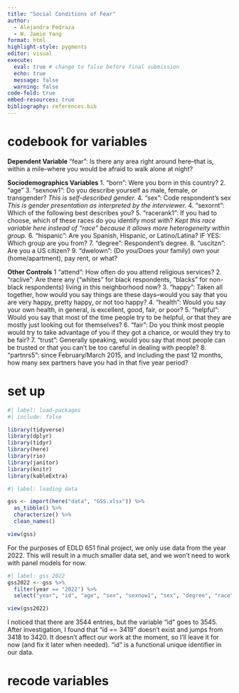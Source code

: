 ```yaml
---
title: "Social Conditions of Fear"
author:
  - Alejandra Pedraza
  - W. Jamie Yang
format: html
highlight-style: pygments
editor: visual
execute:
  eval: true # change to false before final submission
  echo: true
  message: false
  warning: false
code-fold: true
embed-resources: true
bibliography: references.bib
---
```


# codebook for variables

**Dependent Variable**
"fear": Is there any area right around here--that is, within a mile--where you would be afraid to walk alone at night?

**Sociodemographics Variables**
1. "born": Were you born in this country?
2. "age"
3. "sexnow1": Do you describe yourself as male, female, or transgender? 
*This is self-described gender.*
4. "sex": Code respondent's sex
*This is gender presentation as interpreted by the interviewer.*
4. "sexornt": Which of the following best describes you? 
5. "racerank1": If you had to choose, which of these races do you identify most with? 
*Kept this race variable here instead of "race" because it allows more heterogeneity within group.*
6. "hispanic": Are you Spanish, Hispanic, or Latino/Latina? IF YES: Which group are you from?
7. "degree": Respondent's degree.
8. "uscitzn": Are you a US citizen?
9. "dwelown": (Do you/Does your family) own your (home/apartment), pay rent, or what?

**Other Controls**
1 "attend": How often do you attend religious services?
2. "raclive": Are there any ("whites" for black respondents, "blacks" for non-black respondents) living in this neighborhood now?
3. "happy": Taken all together, how would you say things are these days--would you say that you are very happy, pretty happy, or not too happy?
4. "health": Would you say your own health, in general, is excellent, good, fair, or poor?
5. "helpful": Would you say that most of the time people try to be helpful, or that they are mostly just looking out for themselves?
6. "fair": Do you think most people would try to take advantage of you if they got a chance, or would they try to be fair?
7. "trust": Generally speaking, would you say that most people can be trusted or that you can't be too careful in dealing with people?
8. "partnrs5": since February/March 2015, and including the past 12 months, how many sex partners have you had in that five year period? 


# set up 

```r
#| label: load-packages
#| include: false

library(tidyverse)
library(dplyr)
library(tidyr)
library(here)
library(rio)
library(janitor)
library(knitr)
library(kableExtra)
```

```r
#| label: loading data 

gss <- import(here("data", "GSS.xlsx")) %>%
  as_tibble() %>% 
  characterize() %>% 
  clean_names()

view(gss)
```

For the purposes of EDLD 651 final project, we only use data from the year 2022. This will result in a much smaller data set, and we won't need to work with panel models for now.

```r
#| label: gss 2022
gss2022 <- gss %>% 
  filter(year == "2022") %>% 
  select("year", "id", "age", "sex", "sexnow1", "sex", "degree", "race", "born", "attend", "raclive", "happy", "health", "helpful", "fair", "trust", "fear",  "partnrs5", "sexornt", "hispanic", "racerank1", "uscitzn", "dwelown")

view(gss2022)
```

I noticed that there are 3544 entries, but the  variable "id" goes to 3545. After investigation, I found that "id == 3419" doesn't exist and jumps from 3418 to 3420. It doesn't affect our work at the moment, so I'll leave it for now (and fix it later when needed). "id" is a functional unique identifier in our data.


# recode variables















